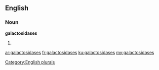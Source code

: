 ==English==

===Noun===
'''galactosidases'''

# {{plural of|galactosidase}}

[[Category:English plurals]]

[[ar:galactosidases]]
[[fr:galactosidases]]
[[ku:galactosidases]]
[[my:galactosidases]]